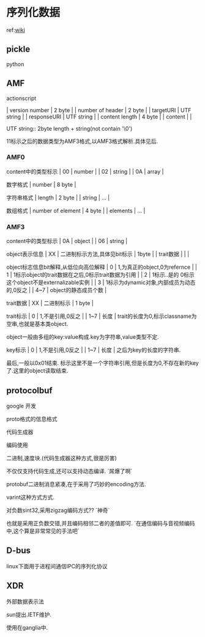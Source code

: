 = 序列化数据 =

ref:[[http://en.wikipedia.org/wiki/Comparison_of_data_serialization_formats|wiki]]
== pickle ==
python

== AMF ==
actionscript

| version number   | 2 byte     |
| number of header | 2 byte     |
| targetURI        | UTF string |
| responseURI      | UTF string |
| content length   | 4 byte     |
| content          |            |

UTF string::
2byte length + string(not contain '\0')

11标示之后的数据类型为AMF3格式,以AMF3格式解析.具体见后.

=== AMF0 ===
content中的类型标示
| 00 | number |
| 02 | string |
| 0A | array  |

数字格式
| number | 8 byte |

字符串格式
| length | 2 byte |
| string | ...    |

数组格式
| number of element | 4 byte |
| elements          | ...    |

=== AMF3 ===
content中的类型标示
| 0A | object |
| 06 | string |

object表示信息
| XX        | 二进制标示方法,具体见bit标示 | 1byte |
| trait数据 |                              |       |

object标志信息bit解释,从低位向高位解释
| 0   | 1,为真正的object,0为refernce                      |
| 1   | 1标示object的trait数据在之后,0标示trait数据为引用 |
| 2   | 1标示..是的 0标示这个object不是externalizable实例 |
| 3   | 1标示为dynamic对象,内部成员为动态的,0反之         |
| 4~7 | object的静态成员个数                              |

trait数据
| XX | 二进制标示 | 1 byte |

trait标示
| 0   | 1,不是引用,0反之 |
| 1~7 | 长度             |
trait的长度为0,标示classname为空串,也就是基本类object.

object一般由多组的key:value构成.key为字符串,value类型不定.

key标示
| 0   | 1,不是引用,0反之 |
| 1~7 | 长度             |
之后为key的长度的字符串.

最后,一般以0x01结束.
标示这里不是一个字符串引用,但是长度为0,不存在新的key了.这里的object读取结束.

== protocolbuf ==
google 开发

proto格式的信息格式

代码生成器

编码使用

二进制,速度块.(代码生成器这种方式,很是厉害)

不仅仅支持代码生成,还可以支持动态编译. `屌爆了啊`

protobuf二进制消息紧凑,在于采用了巧妙的encoding方法.

varint这种方式方式.

对负数sint32,采用zigzag编码方式?? `神奇`

也就是采用正负数交错,并且编码相邻二者的差值即可. `在通信编码与音视频编码中,这个算是非常常见的手法吧`

== D-bus ==
linux下面用于进程间通信IPC的序列化协议

== XDR ==
外部数据表示法

sun提出.IETF维护.

使用在ganglia中.
